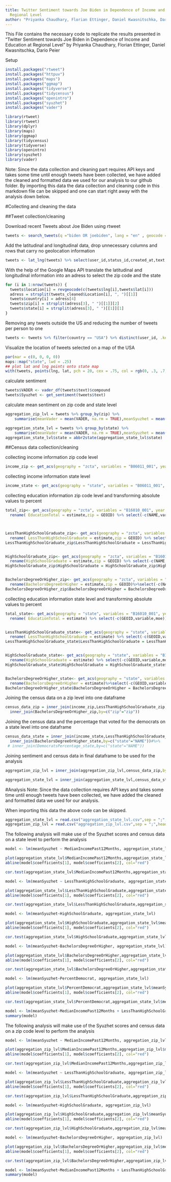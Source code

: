 ---
title: Twitter Sentiment towards Joe Biden in Dependence of Income and Education at
  Regional Level
author: "Priyanka Chaudhary, Florian Ettinger, Daniel Kwasnitschka, Dario Peier"
---

This File contains the necessary code to replicate the results presented in “Twitter Sentiment towards Joe Biden in Dependence of Income and Education at Regional Level” by Priyanka Chaudhary, Florian Ettinger, Daniel Kwasnitschka, Dario Peier

Setup
```{r}
install.packages("rtweet")
install.packages("httpuv")
install.packages("maps")
install.packages("ggmap")
install.packages("tidyverse")
install.packages("tidycensus")
install.packages("openintro")
install.packages("syuzhet")
install.packages("vader")
```


```{r}
library(rtweet)
library(rtweet)
library(dplyr)
library(maps)
library(ggmap)
library(tidycensus)
library(tidyverse)
library(openintro)
library(syuzhet)
library(vader)
```


Note: Since the data collection and cleaning part requires API keys and takes some time until enough tweets have been collected, we have added the cleaned and formatted data  we used for our analysis to our github folder. By importing this data the data collection and cleaning code in this markdown file can be skipped and one can start right away with the analysis down below.


#Collecting and cleaning the data

##Tweet collection/cleaning

Download recent Tweets about Joe Biden using rtweet
```{r}
tweets <- search_tweets(q ="biden OR joebiden", lang = "en" , geocode = lookup_coords("usa"), n=300000, include_rts = FALSE, retryonratelimit = TRUE)
```

Add the latitudinal and longitudinal data, drop unnecessary columns and rows that carry no geolocation information 
```{r}
tweets <- lat_lng(tweets) %>% select(user_id,status_id,created_at,text,lat,lng)%>% filter(!is.na(lat))
```

With the help of the Google Maps API translate the latitudinal and longitudinal information into an adress to select the zip code and the state
```{r}
for (i in 1:nrow(tweets)) {
  tweets$location[i] = revgeocode(c(tweets$lng[i],tweets$lat[i]))
  adress = strsplit(tweets_cleaned$Location[i], ", ")[[1]]
  tweets$country[i] = adress[4]
  tweets$zip[i] = strsplit(adress[3], " ")[[1]][2]
  tweets$state[i] = strsplit(adress[3], " ")[[1]][1]
}

```
Removing any tweets outside the US and reducing the number of tweets per person to one
```{r}
tweets <- tweets %>% filter(country == "USA") %>% distinct(user_id, .keep_all = TRUE)
```

Visualize the location of tweets selected on a map of the USA
```{r}
par(mar = c(0, 0, 0, 0))
maps::map("state", lwd = .25)
## plot lat and lng points onto state map
with(tweets, points(lng, lat, pch = 20, cex = .75, col = rgb(0, .3, .7, .5)))
```


calculate sentiment
```{r}
tweets$VADER <- vader_df(tweets$text)$compound
tweets$Syuzhet <- get_sentiment(tweets$text)
```


calculate mean sentiment on zip code and state level
```{r}
aggregation_zip_lvl = tweets %>% group_by(zip) %>%
    summarise(meanVader = mean(VADER, na.rm = TRUE),meanSyuzhet = mean(Syuzhet, na.rm = TRUE)) 

aggregation_state_lvl = tweets %>% group_by(state) %>%
    summarise(meanVader = mean(VADER, na.rm = TRUE),meanSyuzhet = mean(Syuzhet, na.rm = TRUE)) 
aggregation_state_lvl$state = abbr2state(aggregation_state_lvl$state)
```





##Census data collection/cleaning

collecting income information zip code level
```{r}
income_zip <- get_acs(geography = "zcta", variables = "B06011_001", year = 2019) %>% select(-c(NAME,variable,moe)) %>%  rename(MedianIncomePast12Months = estimate,zip = GEOID)
```



collecting income information state level
```{r}
income_state <- get_acs(geography = "state", variables = "B06011_001", year = 2019 ) %>%       select(-c(GEOID,variable,moe)) %>% rename(MedianIncomePast12Months = estimate,state = NAME)
```




collecting education information zip code level and transforming absolute values to percent
```{r}
total_zip<- get_acs(geography = "zcta", variables = "B16010_001", year = 2019)%>% 
  rename( EducationTotal = estimate,zip = GEOID) %>% select(-c(NAME,variable,moe))



LessThanHighSchoolGraduate_zip<- get_acs(geography = "zcta", variables = "B16010_002", year = 2019)%>% 
  rename( LessThanHighSchoolGraduate = estimate,zip = GEOID) %>% select(-c(NAME,variable,moe))
LessThanHighSchoolGraduate_zip$LessThanHighSchoolGraduate = LessThanHighSchoolGraduate_zip$LessThanHighSchoolGraduate / total_zip$EducationTotal


HighSchoolGraduate_zip<- get_acs(geography = "zcta", variables = "B16010_015", year = 2019)%>% 
  rename(HighSchoolGraduate = estimate,zip = GEOID) %>% select(-c(NAME,variable,moe))
HighSchoolGraduate_zip$HighSchoolGraduate = HighSchoolGraduate_zip$HighSchoolGraduate / total_zip$EducationTotal


BachelorsDegreeOrHigher_zip<- get_acs(geography = "zcta", variables = "B16010_041", year = 2019)%>% 
  rename(BachelorsDegreeOrHigher = estimate,zip = GEOID)%>%select(-c(NAME,variable,moe))
BachelorsDegreeOrHigher_zip$BachelorsDegreeOrHigher = BachelorsDegreeOrHigher_zip$BachelorsDegreeOrHigher / total_zip$EducationTotal
```



collecting education information state level and transforming absolute values to percent
```{r}
total_state<- get_acs(geography = "state", variables = "B16010_001", year = 2019)%>% 
  rename( EducationTotal = estimate) %>% select(-c(GEOID,variable,moe))


LessThanHighSchoolGraduate_state<- get_acs(geography = "state", variables = "B16010_002", year = 2019)%>% 
  rename( LessThanHighSchoolGraduate = estimate) %>% select(-c(GEOID,variable,moe))
LessThanHighSchoolGraduate_state$LessThanHighSchoolGraduate = LessThanHighSchoolGraduate_state$LessThanHighSchoolGraduate / total_state$EducationTotal


HighSchoolGraduate_state<- get_acs(geography = "state", variables = "B16010_015", year = 2019)%>% 
  rename(HighSchoolGraduate = estimate) %>% select(-c(GEOID,variable,moe))
HighSchoolGraduate_state$HighSchoolGraduate = HighSchoolGraduate_state$HighSchoolGraduate / total_state$EducationTotal


BachelorsDegreeOrHigher_state<- get_acs(geography = "state", variables = "B16010_041", year = 2019)%>% 
  rename(BachelorsDegreeOrHigher = estimate)%>%select(-c(GEOID,variable,moe))
BachelorsDegreeOrHigher_state$BachelorsDegreeOrHigher = BachelorsDegreeOrHigher_state$BachelorsDegreeOrHigher / total_state$EducationTotal
```

Joining the census data on a zip level into one dataframe
```{r} 
census_data_zip = inner_join(income_zip,LessThanHighSchoolGraduate_zip,by=c("zip"="zip")) %>% inner_join(HighSchoolGraduate_zip,by=c("zip"="zip"))%>%
  inner_join(BachelorsDegreeOrHigher_zip,by=c("zip"="zip"))
```


Joining the census data and the percentage that voted for the democrats on a state level into one dataframe
```{r} 
census_data_state = inner_join(income_state,LessThanHighSchoolGraduate_state,by=c("state"="NAME")) %>% inner_join(HighSchoolGraduate_state,by=c("state"="NAME"))%>%
  inner_join(BachelorsDegreeOrHigher_state,by=c("state"="NAME"))#%>%
 # inner_join(DemocratsPercentage_state,by=c("state"="NAME"))
```

Joining sentiment and census data in final dataframe to be used for the analysis
```{r}
aggregation_zip_lvl = inner_join(aggregation_zip_lvl,census_data_zip,by=c("zip"="zip"))

aggregation_state_lvl = inner_join(aggregation_state_lvl,census_data_state,by=c("state"="state"))
```




########################################################################################################################################################################################################################################################################################################################################################################################################################################################################################################################################################################################################################################################################################################################







#Analysis
Note: Since the data collection requires API keys and takes some time until enough tweets have been collected, we have added the cleaned and formatted data we used for our analysis.

When importing this data the above code can be skipped.
```{r}
aggregation_state_lvl = read.csv("aggregation_state_lvl.csv",sep = ";",header = TRUE)
aggregation_zip_lvl = read.csv("aggregation_zip_lvl.csv",sep = ";",header = TRUE)
```



The following analysis will make use of the Syuzhet scores and census data on a state level to perform the analysis

```{r}
model <- lm(meanSyuzhet ~ MedianIncomePast12Months, aggregation_state_lvl)

plot(aggregation_state_lvl$MedianIncomePast12Months,aggregation_state_lvl$meanSyuzhet, xlab="MedianIncomePast12Months", ylab="mean syuzhet score")
abline(model$coefficients[1], model$coefficients[2], col="red")

cor.test(aggregation_state_lvl$MedianIncomePast12Months,aggregation_state_lvl$meanSyuzhet)
```


```{r}
model <- lm(meanSyuzhet ~ LessThanHighSchoolGraduate, aggregation_state_lvl)

plot(aggregation_state_lvl$LessThanHighSchoolGraduate,aggregation_state_lvl$meanSyuzhet, xlab="LessThanHighSchoolGraduate", ylab="mean syuzhet score")
abline(model$coefficients[1], model$coefficients[2], col="red")

cor.test(aggregation_state_lvl$LessThanHighSchoolGraduate,aggregation_state_lvl$meanSyuzhet)
```

```{r}
model <- lm(meanSyuzhet~HighSchoolGraduate, aggregation_state_lvl)

plot(aggregation_state_lvl$HighSchoolGraduate,aggregation_state_lvl$meanSyuzhet, xlab="% of state population with high school degree", ylab="mean syuzhet score")
abline(model$coefficients[1], model$coefficients[2], col="red")

cor.test(aggregation_state_lvl$HighSchoolGraduate,aggregation_state_lvl$meanSyuzhet)
```

```{r}
model <- lm(meanSyuzhet~BachelorsDegreeOrHigher, aggregation_state_lvl)

plot(aggregation_state_lvl$BachelorsDegreeOrHigher,aggregation_state_lvl$meanSyuzhet, xlab="BachelorsDegreeOrHigher", ylab="mean syuzhet score")
abline(model$coefficients[1], model$coefficients[2], col="red")

cor.test(aggregation_state_lvl$BachelorsDegreeOrHigher,aggregation_state_lvl$meanSyuzhet)
```

```{r}
model <- lm(meanSyuzhet~PercentDemocrat, aggregation_state_lvl)

plot(aggregation_state_lvl$PercentDemocrat,aggregation_state_lvl$meanSyuzhet, xlab="PercentDemocrat", ylab="mean syuzhet score")
abline(model$coefficients[1], model$coefficients[2], col="red")

cor.test(aggregation_state_lvl$PercentDemocrat,aggregation_state_lvl$meanSyuzhet)
```

```{r}
model <- lm(meanSyuzhet~MedianIncomePast12Months + LessThanHighSchoolGraduate + HighSchoolGraduate + BachelorsDegreeOrHigher + PercentDemocrat, aggregation_state_lvl)
summary(model)
```








The following analysis will make use of the Syuzhet scores and census data on a zip code level to perform the analysis

```{r}
model <- lm(meanSyuzhet ~ MedianIncomePast12Months, aggregation_zip_lvl)

plot(aggregation_zip_lvl$MedianIncomePast12Months,aggregation_zip_lvl$meanSyuzhet, xlab="MedianIncomePast12Months", ylab="mean syuzhet score")
abline(model$coefficients[1], model$coefficients[2], col="red")

cor.test(aggregation_zip_lvl$MedianIncomePast12Months,aggregation_zip_lvl$meanSyuzhet)
```



```{r}
model <- lm(meanSyuzhet ~ LessThanHighSchoolGraduate, aggregation_zip_lvl)

plot(aggregation_zip_lvl$LessThanHighSchoolGraduate,aggregation_zip_lvl$meanSyuzhet, xlab="LessThanHighSchoolGraduate", ylab="mean syuzhet score")
abline(model$coefficients[1], model$coefficients[2], col="red")

cor.test(aggregation_zip_lvl$LessThanHighSchoolGraduate,aggregation_zip_lvl$meanSyuzhet)
```

```{r}
model <- lm(meanSyuzhet~HighSchoolGraduate, aggregation_zip_lvl)

plot(aggregation_zip_lvl$HighSchoolGraduate,aggregation_zip_lvl$meanSyuzhet, xlab="% of state population with high school degree", ylab="mean syuzhet score")
abline(model$coefficients[1], model$coefficients[2], col="red")

cor.test(aggregation_zip_lvl$HighSchoolGraduate,aggregation_zip_lvl$meanSyuzhet)
```

```{r}
model <- lm(meanSyuzhet~BachelorsDegreeOrHigher, aggregation_zip_lvl)

plot(aggregation_zip_lvl$BachelorsDegreeOrHigher,aggregation_zip_lvl$meanSyuzhet, xlab="BachelorsDegreeOrHigher", ylab="mean syuzhet score")
abline(model$coefficients[1], model$coefficients[2], col="red")

cor.test(aggregation_zip_lvl$BachelorsDegreeOrHigher,aggregation_zip_lvl$meanSyuzhet)
```
```{r}
model <- lm(meanSyuzhet~MedianIncomePast12Months + LessThanHighSchoolGraduate + HighSchoolGraduate + BachelorsDegreeOrHigher, aggregation_zip_lvl)
summary(model)
```


